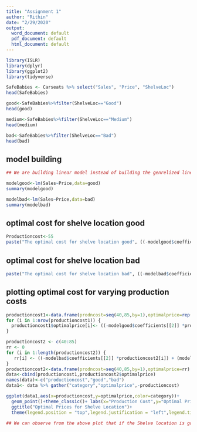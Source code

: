 ---
title: "Assignment 1"
author: "Rithin"
date: "2/29/2020"
output:
  word_document: default
  pdf_document: default
  html_document: default
---

```{r}
library(ISLR)
library(dplyr)
library(ggplot2)
library(tidyverse)

SafeBabies <- Carseats %>% select("Sales", "Price", "ShelveLoc")
head(SafeBabies)

good<-SafeBabies%>%filter(ShelveLoc=="Good")
head(good)

medium<-SafeBabies%>%filter(ShelveLoc=="Medium")
head(medium)

bad<-SafeBabies%>%filter(ShelveLoc=="Bad")
head(bad)
```
## model building ##
```{r}
## We are building linear model instead of building the genrelized linear model because it makes no sense to build a genralized linear model on a single variable

modelgood<-lm(Sales~Price,data=good)
summary(modelgood)

modelbad<-lm(Sales~Price,data=bad)
summary(modelbad)
```
## optimal cost for shelve location good ##
```{r}
Productioncost<-55
paste("The optimal cost for shelve location good", ((-modelgood$coefficients[[2]] *Productioncost) + (modelgood$coefficients[[1]]))/(-2 * modelgood$coefficients[[2]]))
```
## optimal cost for shelve location bad ##
```{r}
paste("The optimal cost for shelve location bad", ((-modelbad$coefficients[[2]] *Productioncost) + (modelbad$coefficients[[1]]))/(-2 * modelbad$coefficients[[2]]))

```
## plotting optimal cost for varying production costs ##
```{r}
productioncost1<-data.frame(prodncost=seq(40,85,by=1),optimalprice=rep(0,46))
for (i in 1:nrow(productioncost1)) {
  productioncost1$optimalprice[i]<- ((-modelgood$coefficients[[2]] *productioncost1$prodncost[i]) + (modelgood$coefficients[[1]]))/(-2 * modelgood$coefficients[[2]])
}

productioncost2 <- c(40:85)
rr <- 0
for (i in 1:length(productioncost2)) {
   rr[i] <- ((-modelbad$coefficients[[2]] *productioncost2[i]) + (modelbad$coefficients[[1]]))/(-2 * modelbad$coefficients[[2]])
}
productioncost2<-data.frame(prodncost=seq(40,85,by=1),optimalprice=rr)
data<-cbind(productioncost1,productioncost2$optimalprice)
names(data)<-c("productioncost","good","bad")
data1<- data %>% gather("category","optimalprice",-productioncost)

ggplot(data1,aes(x=productioncost,y=optimalprice,color=category))+
  geom_point()+theme_classic()+ labs(x="Production Cost",y="Optimal Price",color="Shelve Location") + 
  ggtitle("Optimal Prices for Shelve Location")+
  theme(legend.position = "top",legend.justification = "left",legend.title = element_blank()) + scale_color_manual(values=c("red1","royalblue"))
```

```{r}
## We can observe from the above plot that if the Shelve location is good the optimal price for the product is greater than the products placed at shleve location bad, That makes sense!!!
```
